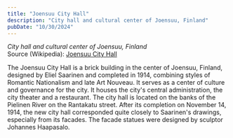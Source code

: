 ```yaml
---
title: "Joensuu City Hall"
description: "City hall and cultural center of Joensuu, Finland"
pubDate: "10/30/2024"
---
```


*City hall and cultural center of Joensuu, Finland*  
Source (Wikipedia): [Joensuu City Hall][1]

The Joensuu City Hall is a brick building in the center of Joensuu, Finland, designed by Eliel Saarinen and completed in 1914, combining styles of Romantic Nationalism and late Art Nouveau. It serves as a center of culture and governance for the city. It houses the city's central administration, the city theater and a restaurant. The city hall is located on the banks of the Pielinen River on the Rantakatu street. After its completion on November 14, 1914, the new city hall corresponded quite closely to Saarinen's drawings, especially from its facades. The facade statues were designed by sculptor Johannes Haapasalo.

[1]: https://en.wikipedia.org/wiki/Joensuu_City_Hall
